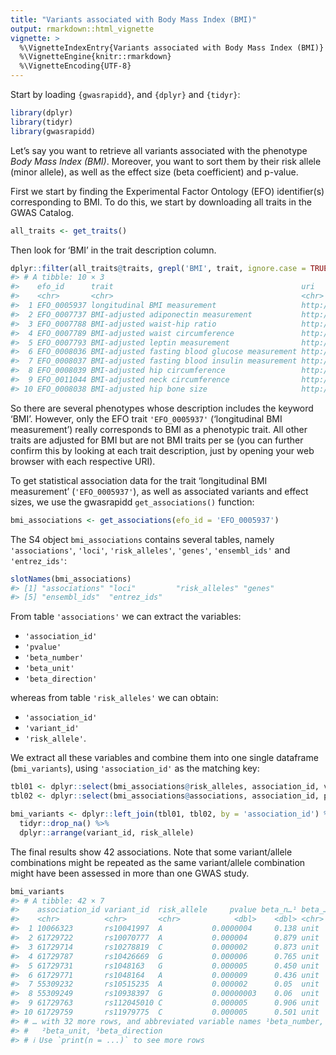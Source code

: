 ```yaml
---
title: "Variants associated with Body Mass Index (BMI)"
output: rmarkdown::html_vignette
vignette: >
  %\VignetteIndexEntry{Variants associated with Body Mass Index (BMI)}
  %\VignetteEngine{knitr::rmarkdown}
  %\VignetteEncoding{UTF-8}
---
```




Start by loading `{gwasrapidd}`, and `{dplyr}` and `{tidyr}`:


```r
library(dplyr)
library(tidyr)
library(gwasrapidd)
```

Let's say you want to retrieve all variants associated with the phenotype *Body Mass Index (BMI)*. Moreover, you want to sort them by their risk allele (minor allele), as well as the effect size (beta coefficient) and p-value.

First we start by finding the  Experimental Factor Ontology (EFO) identifier(s) corresponding to BMI. To do this, we start by downloading all traits in the GWAS Catalog.


```r
all_traits <- get_traits()
```

Then look for 'BMI' in the trait description column.


```r
dplyr::filter(all_traits@traits, grepl('BMI', trait, ignore.case = TRUE))
#> # A tibble: 10 × 3
#>    efo_id      trait                                          uri            
#>    <chr>       <chr>                                          <chr>          
#>  1 EFO_0005937 longitudinal BMI measurement                   http://www.ebi…
#>  2 EFO_0007737 BMI-adjusted adiponectin measurement           http://www.ebi…
#>  3 EFO_0007788 BMI-adjusted waist-hip ratio                   http://www.ebi…
#>  4 EFO_0007789 BMI-adjusted waist circumference               http://www.ebi…
#>  5 EFO_0007793 BMI-adjusted leptin measurement                http://www.ebi…
#>  6 EFO_0008036 BMI-adjusted fasting blood glucose measurement http://www.ebi…
#>  7 EFO_0008037 BMI-adjusted fasting blood insulin measurement http://www.ebi…
#>  8 EFO_0008039 BMI-adjusted hip circumference                 http://www.ebi…
#>  9 EFO_0011044 BMI-adjusted neck circumference                http://www.ebi…
#> 10 EFO_0008038 BMI-adjusted hip bone size                     http://www.ebi…
```

So there are several phenotypes whose description includes the keyword 'BMI'. However, only the EFO trait `'EFO_0005937'` ('longitudinal BMI measurement') really corresponds to BMI as a phenotypic trait. All other traits are adjusted for BMI but are not BMI traits per se (you can further confirm this by looking at each trait description, just by opening your web browser with each respective URI).

To get statistical association data for the trait 'longitudinal BMI measurement' (`'EFO_0005937'`), as well as associated variants and effect sizes, we use the gwasrapidd `get_associations()` function:


```r
bmi_associations <- get_associations(efo_id = 'EFO_0005937')
```

The S4 object `bmi_associations` contains several tables, namely `'associations'`, `'loci'`, `'risk_alleles'`, `'genes'`, `'ensembl_ids'` and `'entrez_ids'`:


```r
slotNames(bmi_associations)
#> [1] "associations" "loci"         "risk_alleles" "genes"       
#> [5] "ensembl_ids"  "entrez_ids"
```

From table `'associations'` we can extract the variables:

- `'association_id'`
- `'pvalue'`
- `'beta_number'`
- `'beta_unit'`
- `'beta_direction'`

whereas from table `'risk_alleles'` we can obtain:

- `'association_id'`
- `'variant_id'`
- `'risk_allele'`.

We extract all these variables and combine them into one single dataframe (`bmi_variants`), using `'association_id'` as the matching key:


```r
tbl01 <- dplyr::select(bmi_associations@risk_alleles, association_id, variant_id, risk_allele)
tbl02 <- dplyr::select(bmi_associations@associations, association_id, pvalue, beta_number, beta_unit, beta_direction)

bmi_variants <- dplyr::left_join(tbl01, tbl02, by = 'association_id') %>%
  tidyr::drop_na() %>%
  dplyr::arrange(variant_id, risk_allele)
```

The final results show 42 associations. Note that some variant/allele combinations might be repeated as the same variant/allele combination might have been assessed in more than one GWAS study.


```r
bmi_variants
#> # A tibble: 42 × 7
#>    association_id variant_id  risk_allele     pvalue beta_n…¹ beta_…² beta_…³
#>    <chr>          <chr>       <chr>            <dbl>    <dbl> <chr>   <chr>  
#>  1 10066323       rs10041997  A           0.0000004     0.138 unit    increa…
#>  2 61729722       rs10070777  A           0.000004      0.879 unit    increa…
#>  3 61729714       rs10278819  C           0.000002      0.873 unit    increa…
#>  4 61729787       rs10426669  G           0.000006      0.765 unit    increa…
#>  5 61729731       rs1048163   G           0.000005      0.450 unit    increa…
#>  6 61729771       rs1048164   A           0.000009      0.436 unit    increa…
#>  7 55309232       rs10515235  A           0.000002      0.05  unit    increa…
#>  8 55309249       rs10938397  G           0.00000003    0.06  unit    increa…
#>  9 61729763       rs112045010 C           0.000005      0.906 unit    increa…
#> 10 61729759       rs11979775  C           0.000005      0.501 unit    increa…
#> # … with 32 more rows, and abbreviated variable names ¹​beta_number,
#> #   ²​beta_unit, ³​beta_direction
#> # ℹ Use `print(n = ...)` to see more rows
```
